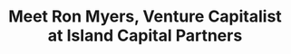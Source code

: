 ---
slug: /pei-devs/elders
title: Meet Ron Myers, Venture Capitalist at Island Capital Partners
description: An early co-organizer of the group, Michael has given several presentations, performed 'cat-herding' logistics, and sponsored the rare MeetUp. An advocate of Open Data, he founded and sponsors the PEI Open Data Book Club as a side-project within the PEI Devs umbrella. Outside of tech hobbies, Michael enjoys running and dabbling with guitar and piano.
firstName: Michael
lastName: Easter
photo: /images/profiles/michael-easter.png
pubDate: 01/16/2023
peiDevsElder: active
---
